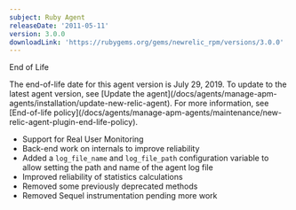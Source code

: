 ```yaml
---
subject: Ruby Agent
releaseDate: '2011-05-11'
version: 3.0.0
downloadLink: 'https://rubygems.org/gems/newrelic_rpm/versions/3.0.0'
---
```


End of Life

<Callout variant="important">
  The end-of-life date for this agent version is July 29, 2019. To update to the latest agent version, see [Update the agent](/docs/agents/manage-apm-agents/installation/update-new-relic-agent). For more information, see [End-of-life policy](/docs/agents/manage-apm-agents/maintenance/new-relic-agent-plugin-end-life-policy).
</Callout>

* Support for Real User Monitoring
* Back-end work on internals to improve reliability
* Added a `log_file_name` and `log_file_path` configuration variable to allow setting the path and name of the agent log file
* Improved reliability of statistics calculations
* Removed some previously deprecated methods
* Removed Sequel instrumentation pending more work
